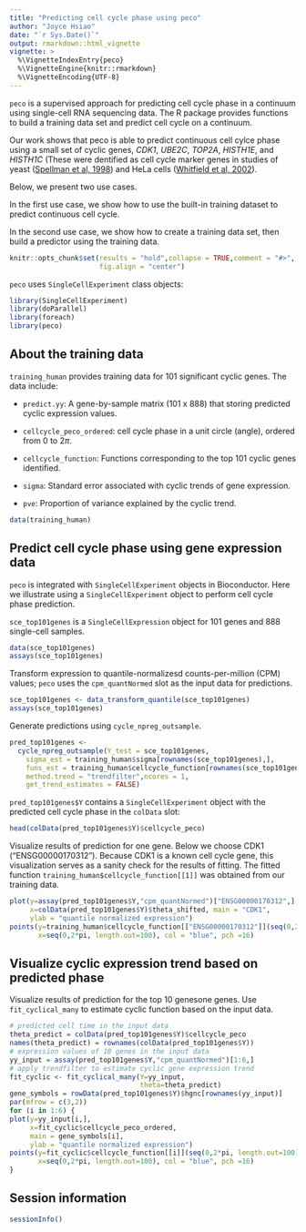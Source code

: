 ```yaml
---
title: "Predicting cell cycle phase using peco"
author: "Joyce Hsiao"
date: "`r Sys.Date()`"
output: rmarkdown::html_vignette
vignette: >
  %\VignetteIndexEntry{peco}
  %\VignetteEngine{knitr::rmarkdown}
  %\VignetteEncoding{UTF-8}
---
```


`peco` is a supervised approach for predicting cell cycle phase in a
continuum using single-cell RNA sequencing data. The R package
provides functions to build a training data set and predict cell cycle
on a continuum.

Our work shows that peco is able to predict continuous cell
cylce phase using a small set of cyclic genes, _CDK1_, _UBE2C_,
_TOP2A_, _HISTH1E_, and _HISTH1C_ (These were dentified as cell cycle marker
genes in studies of yeast ([Spellman et al, 1998][spellman]) and HeLa
cells ([Whitfield et al, 2002][whitfield]).

Below, we present two use cases.

In the first use case, we show how to use the built-in training
dataset to predict continuous cell cycle.

In the second use case, we show how to create a training data set,
then build a predictor using the training data.

```r
knitr::opts_chunk$set(results = "hold",collapse = TRUE,comment = "#>",
                      fig.align = "center")
```

`peco` uses `SingleCellExperiment` class objects:

```r
library(SingleCellExperiment)
library(doParallel)
library(foreach)
library(peco)
```

About the training data
-----------------------

`training_human` provides training data for 101 significant
cyclic genes. The data include:

+ `predict.yy`: A gene-by-sample matrix (101 x 888) that storing
  predicted cyclic expression values.

+ `cellcycle_peco_ordered`: cell cycle phase in a unit circle
  (angle), ordered from 0 to 2$\pi$.

+ `cellcycle_function`: Functions corresponding to the top
  101 cyclic genes identified.

+ `sigma`: Standard error associated with cyclic trends of gene
  expression.

+ `pve`: Proportion of variance explained by the cyclic trend.

```r
data(training_human)
```

Predict cell cycle phase using gene expression data
---------------------------------------------------

`peco` is integrated with `SingleCellExperiment` objects in
Bioconductor. Here we illustrate using a `SingleCellExperiment` object
to perform cell cycle phase prediction.

`sce_top101genes` is a `SingleCellExpression` object for 101 genes and
888 single-cell samples.

```r
data(sce_top101genes)
assays(sce_top101genes)
```

Transform expression to quantile-normalizesd counts-per-million (CPM)
values; `peco` uses the `cpm_quantNormed` slot as the input data for
predictions.

```r
sce_top101genes <- data_transform_quantile(sce_top101genes)
assays(sce_top101genes)
```

Generate predictions using `cycle_npreg_outsample`.

```r
pred_top101genes <-
  cycle_npreg_outsample(Y_test = sce_top101genes,
    sigma_est = training_human$sigma[rownames(sce_top101genes),],
    funs_est = training_human$cellcycle_function[rownames(sce_top101genes)],
    method.trend = "trendfilter",ncores = 1,
    get_trend_estimates = FALSE)
```

`pred_top101genes$Y` contains a `SingleCellExperiment` object with
the predicted cell cycle phase in the `colData` slot:

```r
head(colData(pred_top101genes$Y)$cellcycle_peco)
```

Visualize results of prediction for one gene. Below we choose CDK1
("ENSG00000170312"). Because CDK1 is a known cell cycle gene, this
visualization serves as a sanity check for the results of fitting. The
fitted function `training_human$cellcycle_function[[1]]` was obtained
from our training data.

```r
plot(y=assay(pred_top101genes$Y,"cpm_quantNormed")["ENSG00000170312",],
     x=colData(pred_top101genes$Y)$theta_shifted, main = "CDK1",
     ylab = "quantile normalized expression")
points(y=training_human$cellcycle_function[["ENSG00000170312"]](seq(0,2*pi, length.out=100)),
       x=seq(0,2*pi, length.out=100), col = "blue", pch =16)
```

Visualize cyclic expression trend based on predicted phase
----------------------------------------------------------

Visualize results of prediction for the top 10 genesone genes. Use
`fit_cyclical_many` to estimate cyclic function based on the input
data.


```r
# predicted cell time in the input data
theta_predict = colData(pred_top101genes$Y)$cellcycle_peco
names(theta_predict) = rownames(colData(pred_top101genes$Y))
# expression values of 10 genes in the input data
yy_input = assay(pred_top101genes$Y,"cpm_quantNormed")[1:6,]
# apply trendfilter to estimate cyclic gene expression trend
fit_cyclic <- fit_cyclical_many(Y=yy_input, 
                                theta=theta_predict)
gene_symbols = rowData(pred_top101genes$Y)$hgnc[rownames(yy_input)]
par(mfrow = c(3,2))
for (i in 1:6) {
plot(y=yy_input[i,],
     x=fit_cyclic$cellcycle_peco_ordered, 
     main = gene_symbols[i],
     ylab = "quantile normalized expression")
points(y=fit_cyclic$cellcycle_function[[i]](seq(0,2*pi, length.out=100)),
       x=seq(0,2*pi, length.out=100), col = "blue", pch =16)
}
```

## Session information

```r
sessionInfo()
```

[spellman]: https://www.ncbi.nlm.nih.gov/pmc/articles/PMC25624
[whitfield]: https://www.ncbi.nlm.nih.gov/pmc/articles/PMC117619
